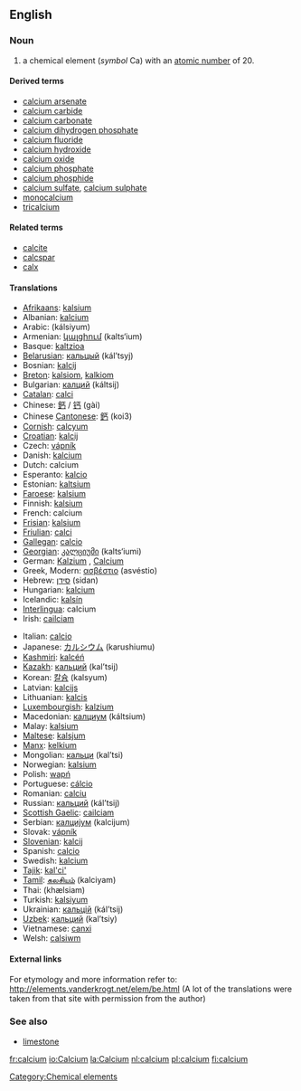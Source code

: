 ==English==
{{elements|Ca|potassium|K|scandium|Sc}}
=== Noun ===
{{en-noun-unc}}

# a chemical element (''symbol'' Ca) with an [[atomic number]] of 20.
<!--not really a different meaning: # an ion intimately involved in the physiology of biological cells.-->
{{wikipedia}}

====Derived terms====
*[[calcium arsenate]]
*[[calcium carbide]]
*[[calcium carbonate]]
*[[calcium dihydrogen phosphate]]
*[[calcium fluoride]]
*[[calcium hydroxide]]
*[[calcium oxide]]
*[[calcium phosphate]]
*[[calcium phosphide]]
*[[calcium sulfate]], [[calcium sulphate]]
*[[monocalcium]]
*[[tricalcium]]

====Related terms====
*[[calcite]]
*[[calcspar]]
*[[calx]]

==== Translations ====
{{top}}
*[[Afrikaans]]: [[kalsium]]
*Albanian: [[kalcium]]
*Arabic: {{ARchar|[[كلسيوم]]}} (kálsiyum) {{m}}
*Armenian: [[կալցիում]] (kalts‘ium)
*Basque: [[kaltzioa]]
*[[Belarusian]]: [[кальцый]] (kál’tsyj) {{m}}
*Bosnian: [[kalcij]]
*[[Breton]]: [[kalsiom]], [[kalkiom]] {{m}}
*Bulgarian: [[калций]] (káltsij) {{m}}
*[[Catalan]]: [[calci]]
*Chinese: [[鈣]] / [[钙]] (gài)
*Chinese [[Cantonese]]: [[鈣]] (koi3)
*[[Cornish]]: [[calcyum]]
*[[Croatian]]: [[kalcij]]
*Czech: [[vápník]]
*Danish: [[kalcium]]
*Dutch: calcium {{n}}
*Esperanto: [[kalcio]]
*Estonian: [[kaltsium]]
*[[Faroese]]: [[kalsium]]
*Finnish: [[kalsium]]
*French: calcium {{m}}
*[[Frisian]]: [[kalsium]]
*[[Friulian]]: [[calci]]
*[[Gallegan]]: [[calcio]]
*[[Georgian]]: [[კალციუმი]] (kalts‘iumi)
*German: [[Kalzium]] {{n}}, [[Calcium]] {{n}}
*Greek, Modern: [[ασβέστιο]] (asvéstio) {{n}}
*Hebrew: [[סידן]] (sidan)
*Hungarian: [[kalcium]]
*Icelandic: [[kalsín]]
*[[Interlingua]]: calcium
*Irish: [[cailciam]]
{{mid}}
*Italian: [[calcio]] {{m}}
*Japanese: [[カルシウム]] (karushiumu)
*[[Kashmiri]]: [[kalcéń]]
*[[Kazakh]]: [[кальций]] (kal’tsij)
*Korean: [[칼슘]] (kalsyum)
*Latvian: [[kalcijs]]
*Lithuanian: [[kalcis]]
*[[Luxembourgish]]: [[kalzium]]
*Macedonian: [[калциум]] (káltsium) {{m}}
*Malay: [[kalsium]]
*[[Maltese]]: [[kalsjum]]
*[[Manx]]: [[kelkium]]
*Mongolian: [[кальци]] (kal’tsi)
*Norwegian: [[kalsium]]
*Polish: [[wapń]] {{m}}
*Portuguese: [[cálcio]] {{m}}
*Romanian: [[calciu]] {{n}}
*Russian: [[кальций]] (kál’tsij) {{m}}
*[[Scottish Gaelic]]: [[cailciam]]
*Serbian: [[калциjум]] (kalcijum) {{m}}
*Slovak: [[vápník]]
*[[Slovenian]]: [[kalcij]]
*Spanish: [[calcio]] {{m}}
*Swedish: [[kalcium]]
*[[Tajik]]: [[kal'ci']]
*[[Tamil]]: [[கலசியம்]] (kalciyam)
*Thai: {{THchar|[[แคลเซียม]]}} (khælsiam)
*Turkish: [[kalsiyum]]
*Ukrainian: [[кальцiй]] (kál’tsij) {{m}}
*[[Uzbek]]: [[кальций]] (kal’tsiy)
*Vietnamese: [[canxi]]
*Welsh: [[calsiwm]]
{{bottom}}

====External links====
For etymology and more information refer to:
http://elements.vanderkrogt.net/elem/be.html
(A lot of the translations were taken from that site with permission from the author)

===See also===
*[[limestone]]

[[Category:Chemical elements]]

[[fr:calcium]]
[[io:Calcium]]
[[la:Calcium]]
[[nl:calcium]]
[[pl:calcium]]
[[fi:calcium]]